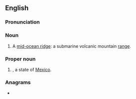 {{also|mor|mór|mòr|Mór|môr|Mòr|mór-|Appendix:Variations of "mor"}}
==English==

===Pronunciation===
{{rfp|Are these ever pronounced? Are they pronounced like [[more]] or as initialisms?|lang=en}}

===Noun===
{{en-noun}}

# A [[w:Mid-ocean ridge|mid-ocean ridge]]: a submarine volcanic mountain [[range]].

===Proper noun===
{{en-proper noun}}

# {{abbreviation of|Morelos|lang=en}}, a state of [[Mexico]].

===Anagrams===
* {{anagrams|en|a=mor|MRO|O/RM|OMR|ORM|RMO|ROM|Rom|Rom.}}